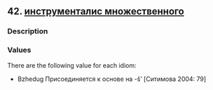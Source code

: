 ## 42. <a href =  'https://agricolamz.github.io/The_Circassian_Isoglosses_Database/42.html'>инструменталис множественного</a>
### Description



### Values
There are the following value for each idiom:

* Bzhedug  Присоединяется к основе на -š’ [Ситимова 2004: 79] 

